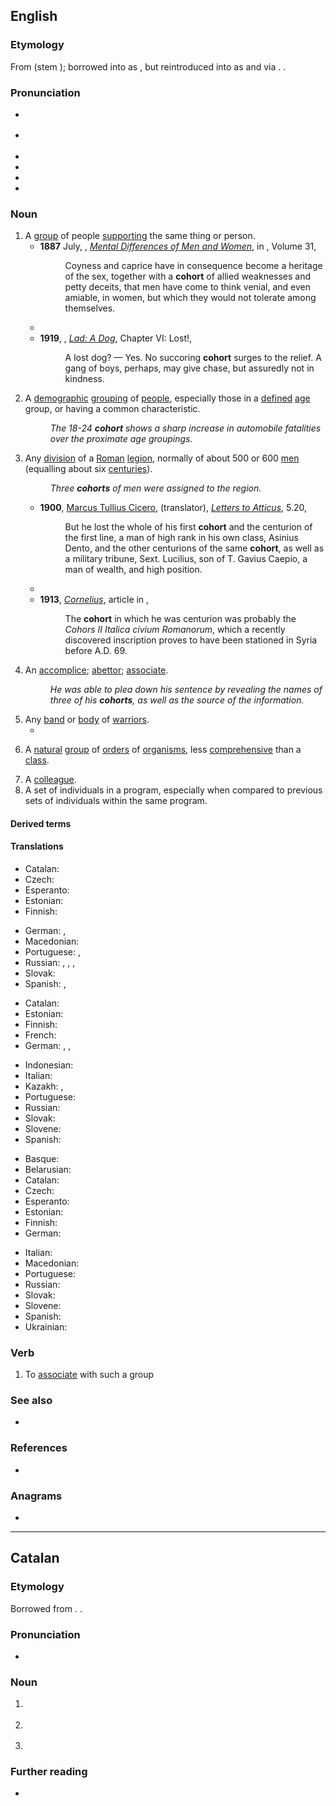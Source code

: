 ==English==
{{was wotd|2011|September|1}}
{{wikipedia}}

===Etymology===
{{root|en|ine-pro|*ǵʰer-|id=enclose}}
From {{der|en|la|cohors}} (stem {{m|la||cohort-}}); borrowed into {{der|en|ang|-}} as {{m|ang|coorta}}, but reintroduced into {{inh|en|enm|-}} as {{m|enm|cōhort}} and {{m|enm|chōors}} via {{der|en|fro|cohorte}}. {{doublet|en|court}}.

===Pronunciation===
* {{a|UK}} {{IPA|en|/ˈkəʊ.hɔː(ɹ)t/}}
* {{a|US}} {{IPA|en|/ˈkoʊ̯.hɔɹt/}}
* {{audio|en|en-us-cohort.ogg|Audio (US)}}
* {{audio|en|en-au-cohort.ogg|Audio (AU)}}
* {{rhymes|en|əʊhɔː(ɹ)t|oʊhɔɹt|s=2}}
* {{hyphenation|en|co|hort}}

===Noun===
{{en-noun}}

# A [[group]] of people [[support]]ing the same thing or person.
#* '''1887''' July, {{w|George Romanes|George John Romanes}}, ''[[s:Popular Science Monthly/Volume 31/July 1887/Mental Differences of Men and Women|Mental Differences of Men and Women]]'', in ''{{w|Popular Science Monthly}}'', Volume 31,
#*: Coyness and caprice have in consequence become a heritage of the sex, together with a '''cohort''' of allied weaknesses and petty deceits, that men have come to think venial, and even amiable, in women, but which they would not tolerate among themselves.
#* {{quote-text|en|year=1916|author={{w|James Joyce}}|title=[[s:A Portrait of the Artist as a Young Man/Chapter 3|A Portrait of the Artist as a Young Man]]|chapter=III|passage=A sin, an instant of rebellious pride of the intellect, made Lucifer and a third part of the '''cohort''' of angels fall from their glory.}}
#* '''1919''', {{w|Albert Payson Terhune}}, ''[[s:Lad, A Dog/Chapter VI|Lad: A Dog]]'', Chapter VI: Lost!,
#*: A lost dog? — Yes. No succoring '''cohort''' surges to the relief. A gang of boys, perhaps, may give chase, but assuredly not in kindness.
# {{lb|en|statistics}} A [[demographic]] [[grouping]] of [[people]], especially those in a [[defined]] [[age]] group, or having a common characteristic.
#: ''The 18-24 '''cohort''' shows a sharp increase in automobile fatalities over the proximate age groupings.''
# {{lb|en|historical|Ancient Rome|military}} Any [[division]] of a [[Roman]] [[legion]], normally of about 500 or 600 [[men]] (equalling about six [[century|centuries]]).
#: ''Three '''cohorts''' of men were assigned to the region.''
#: {{hol|en|legion}}
#: {{mer|en|maniple|century}}
#* '''1900''', [[w:Cicero|Marcus Tullius Cicero]], {{w|Evelyn Shirley Shuckburgh|Evelyn Shuckburgh}} (translator), ''[[s:Letters to Atticus/5.20|Letters to Atticus]]'', 5.20,
#*: But he lost the whole of his first '''cohort''' and the centurion of the first line, a man of high rank in his own class, Asinius Dento, and the other centurions of the same '''cohort''', as well as a military tribune, Sext. Lucilius, son of T. Gavius Caepio, a man of wealth, and high position.
#* {{quote-text|en|year=1910|author=''{{w|Arthur Conan Doyle}}''|title=[[s:The Last of the Legions|The Last of the Legions]]|passage=But here it is as clear as words can make it: 'Bring every man of the Legions by forced marches to the help of the Empire. Leave not a '''cohort''' in Britain.' These are my orders.}}
#* '''1913''', ''[[s:Catholic Encyclopedia (1913)/Cornelius|Cornelius]]'', article in ''{{w|Catholic Encyclopedia}}'',
#*: The '''cohort''' in which he was centurion was probably the ''Cohors II Italica civium Romanorum'', which a recently discovered inscription proves to have been stationed in Syria before A.D. 69.
# An [[accomplice]]; [[abettor]]; [[associate]].
#: ''He was able to plea down his sentence by revealing the names of three of his '''cohorts''', as well as the source of the information.''
# Any [[band]] or [[body]] of [[warrior]]s.
#* {{RQ:Milton Paradise Lost|text=With him the '''cohort''' bright / Of watchful cherubim.}}
# {{lb|en|taxonomy}} A [[natural]] [[group]] of [[order]]s of [[organism]]s, less [[comprehensive]] than a [[class]].
# A [[colleague]].
# A set of individuals in a program, especially when compared to previous sets of individuals within the same program.
#: {{ux|en|The students in my '''cohort''' for my organic chemistry class this year are not [[up to snuff]]. Last year's cohort scored much higher averages on the mid-term.}}

====Derived terms====
{{col4|en
|cohort study
|infracohort
|subcohort
|supercohort
}}

====Translations====
{{trans-top|group of people supporting the same thing or person}}
* Catalan: {{t+|ca|cohort|f}}
* Czech: {{t|cs|kohorta|f}}
* Esperanto: {{t|eo|kohorto}}
* Estonian: {{t+|et|kohort}}
* Finnish: {{t+|fi|joukko}}
{{trans-mid}}
* German: {{t+|de|Klasse|f}}, {{t+|de|Gruppe|f}}
* Macedonian: {{t|mk|истомисле́ници|m-p}}
* Portuguese: {{t|pt|seguidores|m-p}}, {{t|pt|seguidoras|f-p}}
* Russian: {{t+|ru|коллекти́в|m}}, {{t+|ru|гру́ппа|f}}, {{t+|ru|компа́ния|f}}, {{t+|ru|кого́рта|f}}
* Slovak: {{t|sk|kohorta|f}}
* Spanish: {{t+|es|seguidor|alt=seguidores|m-p}}, {{t|es|cohorte|f}}
{{trans-bottom}}

{{trans-top|demographic grouping of people}}
* Catalan: {{t+|ca|cohort|f}}
* Estonian: {{t+|et|kohort}}
* Finnish: {{t+|fi|kohortti}}
* French: {{t+|fr|cohorte}}
* German: {{t+|de|Kohorte|f}}, {{t+|de|Klasse|f}}, {{t+|de|Kategorie|f}}
{{trans-mid}}
* Indonesian: {{t+|id|kohor}}
* Italian: {{t+|it|coorte}}
* Kazakh: {{t|kk|шоғырланым}}, {{t|kk|шоғартоп}}
* Portuguese: {{t+|pt|coorte}}
* Russian: {{t+|ru|кого́рта|f}}
* Slovak: {{t|sk|kohorta|f}}
* Slovene: {{t|sl|kohorta|f}}
* Spanish: {{t|es|cohorte|f}}
{{trans-bottom}}

{{trans-top|division of Roman legion}}
* Basque: {{t|eu|kohorte}}
* Belarusian: {{t|be|каго́рта|f}}
* Catalan: {{t+|ca|cohort|f}}
* Czech: {{t|cs|kohorta|f}}
* Esperanto: {{t|eo|kohorto}}
* Estonian: {{t+|et|kohort}}
* Finnish: {{t+|fi|kohortti}}
* German: {{t+|de|Kohorte|f}}
{{trans-mid}}
* Italian: {{t+|it|coorte}}
* Macedonian: {{t|mk|ко́хорт|m}}
* Portuguese: {{t+|pt|coorte|f}}
* Russian: {{t+|ru|кого́рта|f}}
* Slovak: {{t|sk|kohorta|f}}
* Slovene: {{t|sl|kohorta|f}}
* Spanish: {{t|es|cohorte}}
* Ukrainian: {{t+|uk|кого́рта|f}}
{{trans-bottom}}

{{trans-see|accomplice}}

{{trans-see|associate}}

{{trans-see|abettor}}

{{trans-see|colleague}}

===Verb===
{{en-verb}}

# To [[associate]] with such a group

===See also===
* {{l|en|cahoots}}

===References===
* {{R:Etymonline}}

===Anagrams===
* {{anagrams|en|a=choort|chroot|rootch|trocho-}}

{{C|en|Collectives|People}}

----

==Catalan==

===Etymology===
Borrowed from {{bor|ca|la|cohors}}. {{doublet|ca|cort}}.

===Pronunciation===
* {{ca-IPA|ò}}

===Noun===
{{ca-noun|f}}

# {{l|en|cohort}} {{gloss|group of people supporting the same thing}}
# {{l|en|cohort}} {{gloss|demographic grouping of people}}
# {{l|en|cohort}} {{gloss|division of a Roman legion}}

===Further reading===
* {{R:IEC2}}